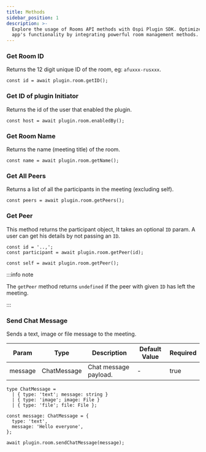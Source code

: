 ```yaml
---
title: Methods
sidebar_position: 1
description: >-
  Explore the usage of Rooms API methods with Ospi Plugin SDK. Optimize your
  app's functionality by integrating powerful room management methods.
---
```


### Get Room ID

Returns the 12 digit unique ID of the room, eg: `afuxxx-rusxxx`.

```tsx
const id = await plugin.room.getID();
```

### Get ID of plugin Initiator

Returns the id of the user that enabled the plugin.

```tsx
const host = await plugin.room.enabledBy();
```

### Get Room Name

Returns the name (meeting title) of the room.

```tsx
const name = await plugin.room.getName();
```

### Get All Peers

Returns a list of all the participants in the meeting (excluding self).

```tsx
const peers = await plugin.room.getPeers();
```

### Get Peer

This method returns the participant object, It takes an optional `ID` param. A
user can get his details by not passing an `ID`.

```tsx
const id = '..,';
const participant = await plugin.room.getPeer(id);
```

```tsx
const self = await plugin.room.getPeer();
```

:::info note

The `getPeer` method returns `undefined` if the peer with given `ID` has left
the meeting.

:::

### Send Chat Message

Sends a text, image or file message to the meeting.

| Param   | Type        | Description           | Default Value | Required |
| ------- | ----------- | --------------------- | ------------- | -------- |
| message | ChatMessage | Chat message payload. | -             | true     |

```tsx
type ChatMessage =
  | { type: 'text'; message: string }
  | { type: 'image'; image: File }
  | { type: 'file'; file: File };
```

```tsx
const message: ChatMessage = {
  type: 'text',
  message: 'Hello everyone',
};

await plugin.room.sendChatMessage(message);
```

<head>
  <title>Plugin SDK Methods</title>
  <meta
    name="description"
    content="Explore the usage of Rooms API methods with Ospi Plugin SDK. Optimize your app's functionality by integrating powerful room management methods."
  />
</head>
